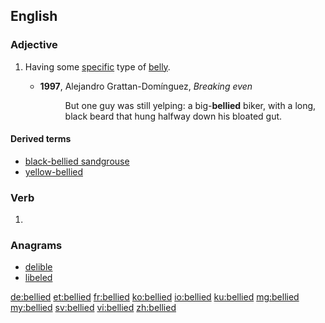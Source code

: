 ==English==

===Adjective===
{{en-adj|-}}

# {{context|in combination|lang=en}} Having some [[specific]] type of [[belly]].
#* '''1997''', Alejandro Grattan-Domínguez, ''Breaking even‎''
#*: But one guy was still yelping: a big-'''bellied''' biker, with a long, black beard that hung halfway down his bloated gut.

====Derived terms====
* [[black-bellied sandgrouse]]
* [[yellow-bellied]]

===Verb===
{{head|en|verb form}}

# {{en-past of|belly}}

===Anagrams===
* [[delible#English|delible]]
* [[libeled#English|libeled]]

[[de:bellied]]
[[et:bellied]]
[[fr:bellied]]
[[ko:bellied]]
[[io:bellied]]
[[ku:bellied]]
[[mg:bellied]]
[[my:bellied]]
[[sv:bellied]]
[[vi:bellied]]
[[zh:bellied]]